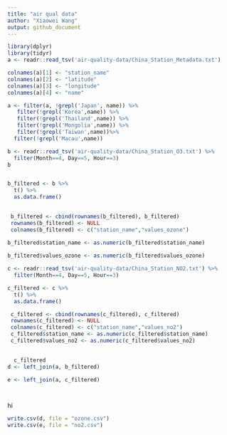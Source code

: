 ```yaml
---
title: "air qual data"
author: "Xiaowei Wang"
output: github_document
---
```


```r
library(dplyr)
library(tidyr)
a <- readr::read_tsv('air-quality-data/China_Station_Metadata.txt')

colnames(a)[1] <- "station_name"
colnames(a)[2] <- "latitude"
colnames(a)[3] <- "longitude"
colnames(a)[4] <- "name"

a <- filter(a, !grepl('Japan', name)) %>%
   filter(!grepl('Korea',name)) %>%
   filter(!grepl('Thailand',name)) %>%
   filter(!grepl('Mongolia',name)) %>%
   filter(!grepl('Taiwan',name))%>%
  filter(!grepl('Macau',name))

b <- readr::read_tsv('air-quality-data/China_Station_O3.txt') %>%
  filter(Month==4, Day==5, Hour==3)
b


b_filtered <- b %>%
  t() %>%
  as.data.frame() 

 
 b_filtered <- cbind(rownames(b_filtered), b_filtered)
 rownames(b_filtered) <- NULL
 colnames(b_filtered) <- c("station_name","values_ozone")

b_filtered$station_name <- as.numeric(b_filtered$station_name)
 
b_filtered$values_ozone <- as.numeric(b_filtered$values_ozone)

c <- readr::read_tsv('air-quality-data/China_Station_NO2.txt') %>%
  filter(Month==4, Day==5, Hour==3)

c_filtered <- c %>%
  t() %>%
  as.data.frame() 

 c_filtered <- cbind(rownames(c_filtered), c_filtered)
 rownames(c_filtered) <- NULL
 colnames(c_filtered) <- c("station_name","values_no2")
 c_filtered$station_name <- as.numeric(c_filtered$station_name)
 c_filtered$values_no2 <- as.numeric(c_filtered$values_no2)

 
  c_filtered
d <- left_join(a, b_filtered)

e <- left_join(a, c_filtered)




```





hi

```r

write.csv(d, file = "ozone.csv")
write.csv(e, file = "no2.csv")
```
